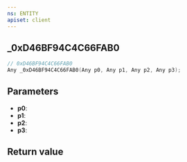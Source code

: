 ```yaml
---
ns: ENTITY
apiset: client
---
```

## _0xD46BF94C4C66FAB0

```c
// 0xD46BF94C4C66FAB0
Any _0xD46BF94C4C66FAB0(Any p0, Any p1, Any p2, Any p3);
```


## Parameters
* **p0**:
* **p1**:
* **p2**:
* **p3**:

## Return value